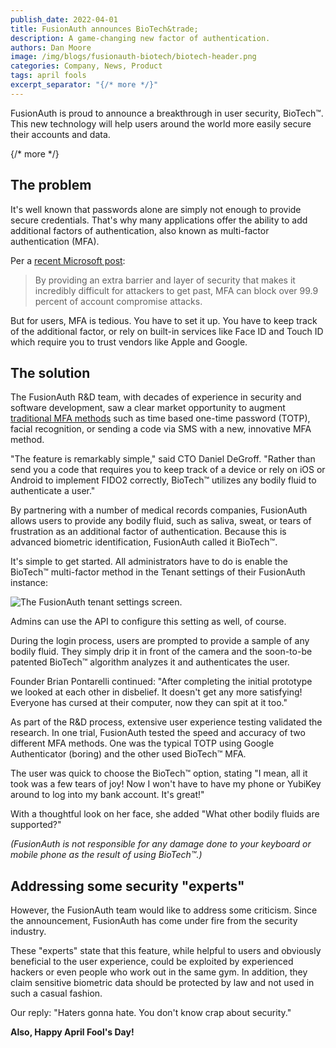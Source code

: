 ```yaml
---
publish_date: 2022-04-01 
title: FusionAuth announces BioTech&trade;
description: A game-changing new factor of authentication.
authors: Dan Moore
image: /img/blogs/fusionauth-biotech/biotech-header.png
categories: Company, News, Product
tags: april fools
excerpt_separator: "{/* more */}"
---
```


FusionAuth is proud to announce a breakthrough in user security, BioTech&trade;. This new technology will help users around the world more easily secure their accounts and data.

{/* more */}

## The problem 

It's well known that passwords alone are simply not enough to provide secure credentials. That's why many applications offer the ability to add additional factors of authentication, also known as multi-factor authentication (MFA).

Per a [recent Microsoft post](https://www.microsoft.com/security/blog/2019/08/20/one-simple-action-you-can-take-to-prevent-99-9-percent-of-account-attacks/):

> By providing an extra barrier and layer of security that makes it incredibly difficult for attackers to get past, MFA can block over 99.9 percent of account compromise attacks. 

But for users, MFA is tedious. You have to set it up. You have to keep track of the additional factor, or rely on built-in services like Face ID and Touch ID which require you to trust vendors like Apple and Google.
 
## The solution

The FusionAuth R&D team, with decades of experience in security and software development, saw a clear market opportunity to augment [traditional MFA methods](/learn/expert-advice/authentication/multi-factor-authentication) such as time based one-time password (TOTP), facial recognition, or sending a code via SMS with a new, innovative MFA method.

"The feature is remarkably simple," said CTO Daniel DeGroff. "Rather than send you a code that requires you to keep track of a device or rely on iOS or Android to implement FIDO2 correctly, BioTech&trade; utilizes any bodily fluid to authenticate a user."

By partnering with a number of medical records companies, FusionAuth allows users to provide any bodily fluid, such as saliva, sweat, or tears of frustration as an additional factor of authentication. Because this is advanced biometric identification, FusionAuth called it BioTech&trade;.

It's simple to get started. All administrators have to do is enable the BioTech&trade; multi-factor method in the Tenant settings of their FusionAuth instance:

![The FusionAuth tenant settings screen.](/img/blogs/fusionauth-biotech/tenant-settings.png)

Admins can use the API to configure this setting as well, of course.

During the login process, users are prompted to provide a sample of any bodily fluid. They simply drip it in front of the camera and the soon-to-be patented BioTech&trade; algorithm analyzes it and authenticates the user.

Founder Brian Pontarelli continued: "After completing the initial prototype we looked at each other in disbelief. It doesn't get any more satisfying! Everyone has cursed at their computer, now they can spit at it too."

As part of the R&D process, extensive user experience testing validated the research. In one trial, FusionAuth tested the speed and accuracy of two different MFA methods. One was the typical TOTP using Google Authenticator (boring) and the other used BioTech&trade; MFA.

The user was quick to choose the BioTech&trade; option, stating "I mean, all it took was a few tears of joy! Now I won't have to have my phone or YubiKey around to log into my bank account. It's great!"

With a thoughtful look on her face, she added "What other bodily fluids are supported?"

_(FusionAuth is not responsible for any damage done to your keyboard or mobile phone as the result of using BioTech&trade;.)_

## Addressing some security "experts"

However, the FusionAuth team would like to address some criticism. Since the announcement, FusionAuth has come under fire from the security industry. 

These "experts" state that this feature, while helpful to users and obviously beneficial to the user experience, could be exploited by experienced hackers or even people who work out in the same gym. In addition, they claim sensitive biometric data should be protected by law and not used in such a casual fashion.

Our reply: "Haters gonna hate. You don't know crap about security."

**Also, Happy April Fool's Day!**

